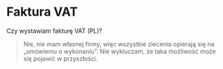 # Faktura VAT

Czy wystawiam fakturę VAT (PL)?

> Nie, nie mam własnej firmy, więc wszystkie zlecenia opierają się na „umówieniu o wykonaniu”. Nie wykluczam, że taka możliwość może się pojawić w przyszłości.
